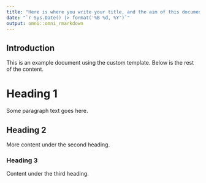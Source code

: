 ```yaml
---
title: "Here is where you write your title, and the aim of this document"
date: "`r Sys.Date() |> format('%B %d, %Y')`"
output: omni::omni_rmarkdown
---
```



## Introduction

This is an example document using the custom template. Below is the rest of the content.

# Heading 1

Some paragraph text goes here.

## Heading 2

More content under the second heading.

### Heading 3

Content under the third heading.
